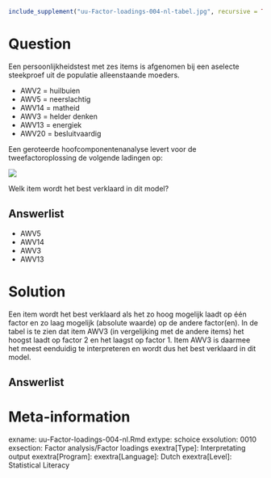 ```{r, echo = FALSE, results = "hide"}
include_supplement("uu-Factor-loadings-004-nl-tabel.jpg", recursive = TRUE)
```



Question
========
  
Een persoonlijkheidstest met zes items is afgenomen bij een aselecte steekproef uit de populatie alleenstaande moeders.

* AWV2 = huilbuien
* AWV5 = neerslachtig
* AWV14 = matheid
* AWV3 = helder denken
* AWV13 = energiek
* AWV20 = besluitvaardig

Een geroteerde hoofcomponentenanalyse levert voor de tweefactoroplossing de volgende ladingen op: 


![](uu-Factor-loadings-004-nl-tabel.jpg)

Welk item wordt het best verklaard in dit model?

Answerlist
----------
* AWV5
* AWV14
* AWV3
* AWV13

Solution
========
  
Een item wordt het best verklaard als het zo hoog mogelijk laadt op één factor en zo laag mogelijk (absolute waarde) op de andere factor(en). In de tabel is te zien dat item AWV3 (in vergelijking met de andere items) het hoogst laadt op factor 2 en het laagst op factor 1. Item AWV3 is daarmee het meest eenduidig te interpreteren en wordt dus het best verklaard in dit model.

Answerlist
----------



Meta-information
================
exname: uu-Factor-loadings-004-nl.Rmd
extype: schoice
exsolution: 0010
exsection: Factor analysis/Factor loadings
exextra[Type]: Interpretating output
exextra[Program]: 
exextra[Language]: Dutch
exextra[Level]: Statistical Literacy

